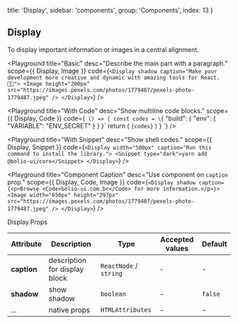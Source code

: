 
  title: 'Display',
  sidebar: 'components',
  group: 'Components',
  index: 13
}

## Display

To display important information or images in a central alignment.

<Playground
  title="Basic"
  desc="Describe the main part with a paragraph."
  scope={{ Display, Image }}
  code={`
<Display shadow caption="Make your development more creative and dynamic with amazing tools for React. 🥷🏼">
  <Image height="200px" src="https://images.pexels.com/photos/1779487/pexels-photo-1779487.jpeg" />
</Display>
`}
/>

<Playground
  title="With Code"
  desc="Show multiline code blocks."
  scope={{ Display, Code }}
  code={`
() => {
  const codes = \`{
  "build": {
    "env": {
      "VARIABLE": "ENV_SECRET"
    }
  }
}\`
  return (
    <Display width="500px" caption="Application's build with a defined secret environment variable.">
      <Code block>{codes}</Code>
    </Display>
  )
}
`}
/>

<Playground
  title="With Snippet"
  desc="Show shell codes."
  scope={{ Display, Snippet }}
  code={`
<Display width="500px" caption="Run this command to install the library.">
  <Snippet type="dark">yarn add @bolio-ui/core</Snippet>
</Display>
`}
/>

<Playground
  title="Component Caption"
  desc="Use component on `caption` prop."
  scope={{ Display, Code, Image }}
  code={`
<Display shadow caption={<p>Browse <Code>bolio-ui.com.br</Code> for more information.</p>}>
  <Image width="650px" height="297px" src="https://images.pexels.com/photos/1779487/pexels-photo-1779487.jpeg" />
</Display>
`}
/>

<Attributes edit="/pages/docs/components/display.mdx">
<Attributes.Title>Display.Props</Attributes.Title>

| Attribute   | Description                   | Type                   | Accepted values | Default |
| ----------- | ----------------------------- | ---------------------- | --------------- | ------- |
| **caption** | description for display block | `ReactNode` / `string` | -               | -       |
| **shadow**  | show shadow                   | `boolean`              | -               | `false` |
| ...         | native props                  | `HTMLAttributes`       | -               | -       |

</Attributes>

